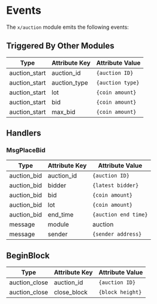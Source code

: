 



# Events

The `x/auction` module emits the following events:

## Triggered By Other Modules

| Type          | Attribute Key | Attribute Value   |
|---------------|---------------|-------------------|
| auction_start | auction_id    | `{auction ID}`    |
| auction_start | auction_type  | `{auction type}`  |
| auction_start | lot           | `{coin amount}`   |
| auction_start | bid           | `{coin amount}`   |
| auction_start | max_bid       | `{coin amount}`   |

## Handlers

### MsgPlaceBid

| Type        | Attribute Key | Attribute Value      |
|-------------|---------------|----------------------|
| auction_bid | auction_id    | `{auction ID}`       |
| auction_bid | bidder        | `{latest bidder}`    |
| auction_bid | bid           | `{coin amount}`      |
| auction_bid | lot           | `{coin amount}`      |
| auction_bid | end_time      | `{auction end time}` |
| message     | module        | auction              |
| message     | sender        | `{sender address}`   |

## BeginBlock

| Type          | Attribute Key | Attribute Value   |
|---------------|---------------|-------------------|
| auction_close | auction_id    | `{auction ID}`    |
| auction_close | close_block   | `{block height}`  |


